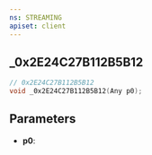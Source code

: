 ```yaml
---
ns: STREAMING
apiset: client
---
```

## _0x2E24C27B112B5B12

```c
// 0x2E24C27B112B5B12
void _0x2E24C27B112B5B12(Any p0);
```


## Parameters
* **p0**: